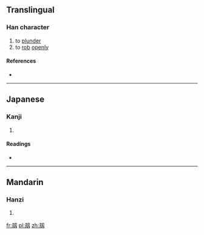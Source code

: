 {{also|劫}}
==Translingual==

===Han character===
{{Han char|rn=18|rad=刀|as=06|sn=8|four=|canj=土戈尸竹戈 (GISHI), 土戈尸大 (GISK)|ids=⿰[[去]][[刃]]}}

# to [[plunder]]
# to [[rob]] [[openly]]

====References====
* {{Han ref|kx=0139.251|dkj=01987|dj=0317.020|hdz=10332.070|uh=523C|ud=21052}}

----

==Japanese==

===Kanji===
{{ja-kanji|grade=|rs=刀06}}

# {{defn|lang=ja|sort=刀06}}

====Readings====
* {{ja-readings|on=[[きょう]] (kyō)|kun=}}

----

==Mandarin==

===Hanzi===
{{cmn-hanzi|pin=[[jié]] ([[jie2]])|wg=chieh<sup>2</sup>}}

# {{defn|lang=cmn|sort=刀06}}

[[fr:刼]]
[[pl:刼]]
[[zh:刼]]